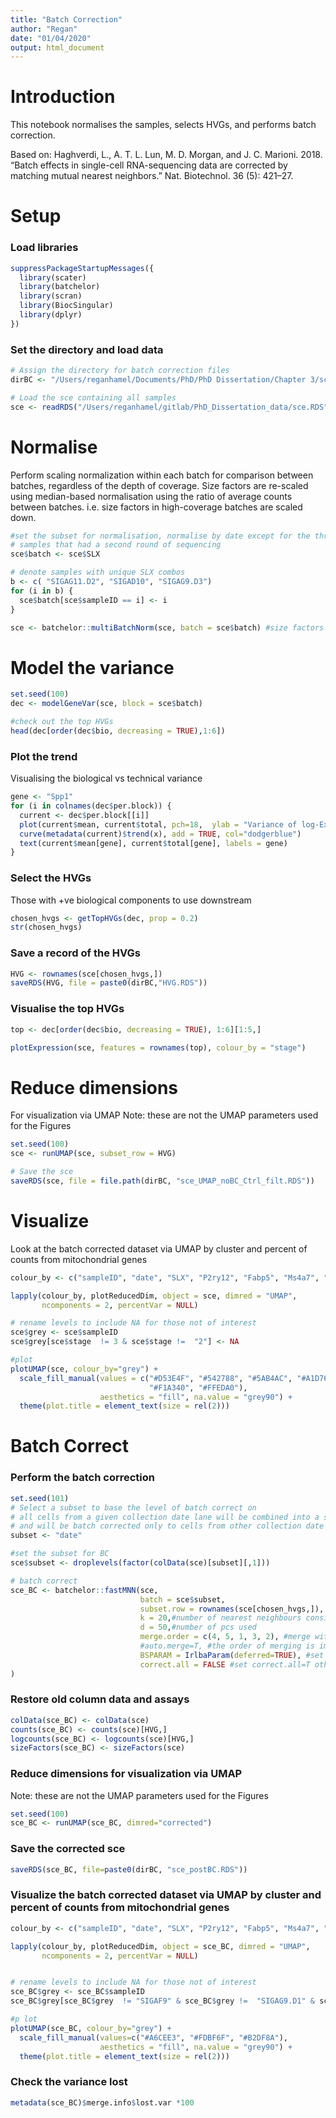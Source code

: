 ```yaml
---
title: "Batch Correction"
author: "Regan"
date: "01/04/2020"
output: html_document
---
```


# Introduction

This notebook normalises the samples, selects HVGs, and performs batch correction.

Based on: Haghverdi, L., A. T. L. Lun, M. D. Morgan, and J. C. Marioni. 2018. "Batch effects in single-cell RNA-sequencing data are corrected by matching mutual nearest neighbors." Nat. Biotechnol. 36 (5): 421--27.

# Setup

### Load libraries

```r
suppressPackageStartupMessages({
  library(scater)
  library(batchelor)
  library(scran)
  library(BiocSingular)
  library(dplyr)
})
```

### Set the directory and load data

```r
# Assign the directory for batch correction files
dirBC <- "/Users/reganhamel/Documents/PhD/PhD Dissertation/Chapter 3/scRNAseq/2. BC/"

# Load the sce containing all samples 
sce <- readRDS("/Users/reganhamel/gitlab/PhD_Dissertation_data/sce.RDS")
```

# Normalise

Perform scaling normalization within each batch for comparison between batches, regardless of the depth of coverage. Size factors are re-scaled using median-based normalisation using the ratio of average counts between batches. i.e. size factors in high-coverage batches are scaled down.

```r
#set the subset for normalisation, normalise by date except for the three
# samples that had a second round of sequencing
sce$batch <- sce$SLX

# denote samples with unique SLX combos
b <- c( "SIGAG11.D2", "SIGAD10", "SIGAG9.D3")
for (i in b) {
  sce$batch[sce$sampleID == i] <- i
}

sce <- batchelor::multiBatchNorm(sce, batch = sce$batch) #size factors are stored in sce
```

# Model the variance

```r
set.seed(100)
dec <- modelGeneVar(sce, block = sce$batch)

#check out the top HVGs
head(dec[order(dec$bio, decreasing = TRUE),1:6])
```

### Plot the trend

Visualising the biological vs technical variance

```r
gene <- "Spp1"
for (i in colnames(dec$per.block)) {
  current <- dec$per.block[[i]]
  plot(current$mean, current$total, pch=18,  ylab = "Variance of log-Expression", xlab = "Mean log-Expression", main = i)
  curve(metadata(current)$trend(x), add = TRUE, col="dodgerblue")
  text(current$mean[gene], current$total[gene], labels = gene) 
}
```

### Select the HVGs

Those with +ve biological components to use downstream

```r
chosen_hvgs <- getTopHVGs(dec, prop = 0.2)
str(chosen_hvgs)
```

### Save a record of the HVGs

```r
HVG <- rownames(sce[chosen_hvgs,])
saveRDS(HVG, file = paste0(dirBC,"HVG.RDS"))
```

### Visualise the top HVGs

```r
top <- dec[order(dec$bio, decreasing = TRUE), 1:6][1:5,]

plotExpression(sce, features = rownames(top), colour_by = "stage")
```

# Reduce dimensions

For visualization via UMAP Note: these are not the UMAP parameters used for the Figures

```r
set.seed(100)
sce <- runUMAP(sce, subset_row = HVG)

# Save the sce
saveRDS(sce, file = file.path(dirBC, "sce_UMAP_noBC_Ctrl_filt.RDS"))
```

# Visualize

Look at the batch corrected dataset via UMAP by cluster and percent of counts from mitochondrial genes

```r
colour_by <- c("sampleID", "date", "SLX", "P2ry12", "Fabp5", "Ms4a7", "subsets_Mito_percent", "log10sum")

lapply(colour_by, plotReducedDim, object = sce, dimred = "UMAP",
       ncomponents = 2, percentVar = NULL)

# rename levels to include NA for those not of interest
sce$grey <- sce$sampleID 
sce$grey[sce$stage  != 3 & sce$stage !=  "2"] <- NA

#plot
plotUMAP(sce, colour_by="grey") +
  scale_fill_manual(values = c("#D53E4F", "#542788", "#5AB4AC", "#A1D76A",
                               "#F1A340", "#FFEDA0"),
                    aesthetics = "fill", na.value = "grey90") +
  theme(plot.title = element_text(size = rel(2)))
```

# Batch Correct

### Perform the batch correction

```r
set.seed(101)
# Select a subset to base the level of batch correct on
# all cells from a given collection date lane will be combined into a single sce
# and will be batch corrected only to cells from other collection date lanes
subset <- "date" 

#set the subset for BC
sce$subset <- droplevels(factor(colData(sce)[subset][,1]))

# batch correct
sce_BC <- batchelor::fastMNN(sce,
                             batch = sce$subset,
                             subset.row = rownames(sce[chosen_hvgs,]),
                             k = 20,#number of nearest neighbours considered 
                             d = 50,#number of pcs used 
                             merge.order = c(4, 5, 1, 3, 2), #merge with most diverse sample first
                             #auto.merge=T, #the order of merging is important. Set to auto or order by most heterogeneity, if known
                             BSPARAM = IrlbaParam(deferred=TRUE), #set parallelization
                             correct.all = FALSE #set correct.all=T otherwise it only corrects chosen.hvg values
)
```

### Restore old column data and assays

```r
colData(sce_BC) <- colData(sce)
counts(sce_BC) <- counts(sce)[HVG,]
logcounts(sce_BC) <- logcounts(sce)[HVG,]
sizeFactors(sce_BC) <- sizeFactors(sce)
```

### Reduce dimensions for visualization via UMAP

Note: these are not the UMAP parameters used for the Figures

```r
set.seed(100)
sce_BC <- runUMAP(sce_BC, dimred="corrected")
```

### Save the corrected sce

```r
saveRDS(sce_BC, file=paste0(dirBC, "sce_postBC.RDS"))
```

### Visualize the batch corrected dataset via UMAP by cluster and percent of counts from mitochondrial genes

```r
colour_by <- c("sampleID", "date", "SLX", "P2ry12", "Fabp5", "Ms4a7", "subsets_Mito_percent", "log10sum")

lapply(colour_by, plotReducedDim, object = sce_BC, dimred = "UMAP",
       ncomponents = 2, percentVar = NULL)


# rename levels to include NA for those not of interest
sce_BC$grey <- sce_BC$sampleID 
sce_BC$grey[sce_BC$grey  != "SIGAF9" & sce_BC$grey !=  "SIGAG9.D1" & sce_BC$grey !=  "SIGAH11"] <- NA

#p lot
plotUMAP(sce_BC, colour_by="grey") +
  scale_fill_manual(values=c("#A6CEE3", "#FDBF6F", "#B2DF8A"),
                    aesthetics = "fill", na.value = "grey90") +
  theme(plot.title = element_text(size = rel(2)))

```

### Check the variance lost

```r
metadata(sce_BC)$merge.info$lost.var *100
```
